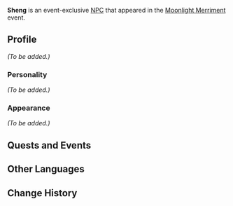 {{Meta
<!-- Remove this template after adding the missing info -->
|missing_NPC_profile  = yes
}}
{{Character Infobox
|type             = Event NPC
|image            = NPC Sheng.png
|region           = Liyue
|affiliation      = Feiyun Commerce Guild
}}
'''Sheng''' {{Lang|zh=阿升|zh_rm=Ā Shēng}} is an event-exclusive [[NPC]] that appeared in the [[Moonlight Merriment]] event.

==Profile==
<!-- detailed story/lore information goes here -->
''(To be added.)''

===Personality===
''(To be added.)''

===Appearance===
''(To be added.)''

==Quests and Events==
{{Quests and Events}}

==Other Languages==
{{Other Languages|default_hidden = 1
|en      = Sheng
|zhs     = 阿升
|zhs_rm  = Ā Shēng
|zht     = 阿升
|zht_rm  = Ā Shēng
|ja      = 阿升
|ja_rm   = A Shou{{Assumed}}
|ko      = {{tt|승|升}}우
|ko_rm   = Seung-u
|es      = Sheng
|fr      = Sheng
|ru      = Шэн
|th      = Sheng
|vi      = Sheng
|de      = Sheng
|id      = Sheng
|pt      = Sheng
}}

==Change History==
{{Change History|2.1}}